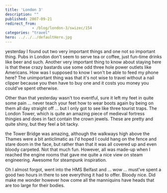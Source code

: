 ```yaml
---
title: 'London 3'
description: ""
published: 2007-09-21
redirect_from: 
            - /blog/london-3/swizec/154
categories: "travel"
hero: ../../../defaultHero.jpg
---
```

yesterday I found out two very important things and one not so important thing. Pubs in London don&#x27;t seem to serve tea or coffee, just fun-time drinks like beer and such. Another very important thing to know about staying here is that these crazy bastards use some odd three hole power outlets like Americans. How was I supposed to know I won&#x27;t be able to feed my phone here? The unimportant thing was that it&#x27;s not wise to travel without a nail clipper because you then have to buy one and it costs you money you could&#x27;ve spent otherwise.

Other than that yesterday wasn&#x27;t too eventful, sure it left my feet in quite some pain ... never teach your feet how to wear boots again by being on them all day straight off ... but I only got to see like three tourist traps. The London Tower, which is quite an amazing piece of medieval fortress thingies and does in fact contain the crown jewels. These are pretty and quite shiny, but they feel a bit tacky.

the Tower Bridge was amazing, although the walkways high above the Thames were a bit anticlimatic as I&#x27;d hoped I could hang on the fence and stare doom in the face, but rather than that it was all covered up and even bloody carpeted. Not that much fun. However, all was made-up when I reached the engine rooms that gave me quite a nice view on steam engineering. Awesome for steampunk inspiration.

Oh I almost forgot, went into the HMS Belfast and ... wow ... must&#x27;ve spent a good two hours in there to see everything it had to offer. Bloody nice. Did make me wonder however how come all the manniquins have heads that are too large for their bodies.